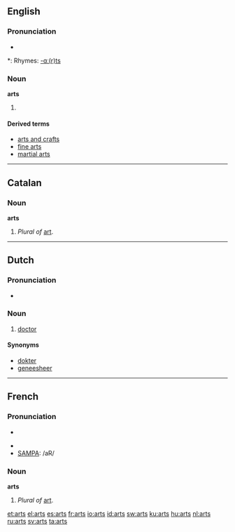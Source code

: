 ==English==

===Pronunciation===
* {{audio|en-us-arts.ogg|Audio (US)}}

*: Rhymes: [[Rhymes:English:-ɑː(r)ts|-ɑː(r)ts]]

===Noun===
'''arts'''

# {{plural of|[[art]]}}

====Derived terms====
* [[arts and crafts]]
* [[fine arts]]
* [[martial arts]]

----

==Catalan==

===Noun===
'''arts''' {{f}} {{p}}

# ''Plural of'' [[art]].

----

==Dutch==

===Pronunciation===
*{{audio|Nl-arts.ogg|audio}}

===Noun===
{{nl-noun|g1=m|g2=f|artsen|artsje}}

# [[doctor]]

====Synonyms====
* [[dokter]]
* [[geneesheer]]

----

==French==

===Pronunciation===
* {{audio|en-us-arts.ogg|Audio (US)}}

* {{IPA|/aʁ/}}
* [[w:SAMPA|SAMPA]]: /aR/

===Noun===
'''arts''' {{m}} {{p}}

# ''Plural of'' [[art]].

[[et:arts]]
[[el:arts]]
[[es:arts]]
[[fr:arts]]
[[io:arts]]
[[id:arts]]
[[sw:arts]]
[[ku:arts]]
[[hu:arts]]
[[nl:arts]]
[[ru:arts]]
[[sv:arts]]
[[ta:arts]]